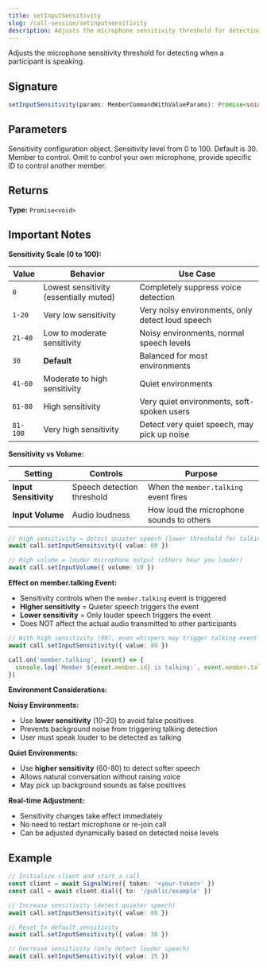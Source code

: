 ```yaml
---
title: setInputSensitivity
slug: /call-session/setinputsensitivity
description: Adjusts the microphone sensitivity threshold for detecting when a participant is speaking.
---
```



Adjusts the microphone sensitivity threshold for detecting when a participant is speaking.

## Signature

```typescript
setInputSensitivity(params: MemberCommandWithValueParams): Promise<void>
```

## Parameters

<APIField name="params" type="MemberCommandWithValueParams" required>
  Sensitivity configuration object.
</APIField>

<APIField name="params.value" type="number" required>
  Sensitivity level from 0 to 100. Default is 30.
</APIField>

<APIField name="params.memberId" type="string" default="Your member ID">
  Member to control. Omit to control your own microphone, provide specific ID to control another member.
</APIField>

## Returns

**Type:** `Promise<void>`

## Important Notes

**Sensitivity Scale (0 to 100):**

| Value | Behavior | Use Case |
|-------|----------|----------|
| `0` | Lowest sensitivity (essentially muted) | Completely suppress voice detection |
| `1-20` | Very low sensitivity | Very noisy environments, only detect loud speech |
| `21-40` | Low to moderate sensitivity | Noisy environments, normal speech levels |
| `30` | **Default** | Balanced for most environments |
| `41-60` | Moderate to high sensitivity | Quiet environments |
| `61-80` | High sensitivity | Very quiet environments, soft-spoken users |
| `81-100` | Very high sensitivity | Detect very quiet speech, may pick up noise |

**Sensitivity vs Volume:**

| Setting | Controls | Purpose |
|---------|----------|---------|
| **Input Sensitivity** | Speech detection threshold | When the `member.talking` event fires |
| **Input Volume** | Audio loudness | How loud the microphone sounds to others |

```typescript
// High sensitivity = detect quieter speech (lower threshold for talking detection)
await call.setInputSensitivity({ value: 80 })

// High volume = louder microphone output (others hear you louder)
await call.setInputVolume({ volume: 10 })
```

**Effect on member.talking Event:**
- Sensitivity controls when the `member.talking` event is triggered
- **Higher sensitivity** = Quieter speech triggers the event
- **Lower sensitivity** = Only louder speech triggers the event
- Does NOT affect the actual audio transmitted to other participants

```typescript
// With high sensitivity (80), even whispers may trigger talking event
await call.setInputSensitivity({ value: 80 })

call.on('member.talking', (event) => {
  console.log(`Member ${event.member.id} is talking:`, event.member.talking)
})
```

**Environment Considerations:**

**Noisy Environments:**
- Use **lower sensitivity** (10-20) to avoid false positives
- Prevents background noise from triggering talking detection
- User must speak louder to be detected as talking

**Quiet Environments:**
- Use **higher sensitivity** (60-80) to detect softer speech
- Allows natural conversation without raising voice
- May pick up background sounds as false positives

**Real-time Adjustment:**
- Sensitivity changes take effect immediately
- No need to restart microphone or re-join call
- Can be adjusted dynamically based on detected noise levels

## Example

```typescript
// Initialize client and start a call
const client = await SignalWire({ token: '<your-token>' })
const call = await client.dial({ to: '/public/example' })

// Increase sensitivity (detect quieter speech)
await call.setInputSensitivity({ value: 80 })

// Reset to default sensitivity
await call.setInputSensitivity({ value: 30 })

// Decrease sensitivity (only detect louder speech)
await call.setInputSensitivity({ value: 15 })
```

